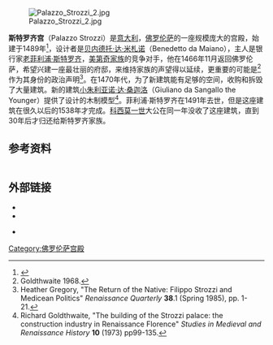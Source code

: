 [[Image:Palazzo_Strozzi_2.jpg|thumb]]

'''斯特罗齐宫'''（Palazzo Strozzi）是[[意大利|意大利]]，[[佛罗伦萨|佛罗伦萨]]的一座规模庞大的宫殿，始建于1489年<ref>{{cite book | year=2007 | title=Florence: The city layout | publisher=Encyclopædia Britannica}}</ref>，设计者是[[贝内德托·达·米札诺|贝内德托·达·米札诺]]（Benedetto da Maiano），主人是银行家[[老菲利浦·斯特罗齐|老菲利浦·斯特罗齐]]，[[美第奇家族|美第奇家族]]的竞争对手，他在1466年11月返回佛罗伦萨，希望兴建一座最壮丽的府邸，来维持家族的声望得以延续，更重要的可能是<ref>Goldthwaite 1968.</ref>作为其身份的政治声明<ref>Heather Gregory, "The Return of the Native: Filippo Strozzi and Medicean Politics" ''Renaissance Quarterly'' '''38'''.1 (Spring 1985), pp. 1-21.</ref>。在1470年代，为了新建筑能有足够的空间，收购和拆毁了大量建筑。新的建筑[[小朱利亚诺·达·桑迦洛|小朱利亚诺·达·桑迦洛]]（Giuliano da Sangallo the Younger）提供了设计的木制模型<ref>Richard Goldthwaite, "The building of the Strozzi palace: the construction industry in Renaissance Florence" ''Studies in Medieval and Renaissance History'' '''10''' (1973) pp99-135.</ref>。菲利浦·斯特罗齐在1491年去世，但是这座建筑在很久以后的1538年才完成。[[科西莫一世|科西莫一世]]大公在同一年没收了这座建筑，直到30年后才归还给斯特罗齐家族。

==参考资料==
<div class="references-small" style="-moz-column-count:2; column-count:2;">
<references />
</div>

==外部链接==
* {{cite web | url = http://www.palazzostrozzi.org | title = Palazzo Strozzi official website | accessdate = April 13, 2007 | archive-date = 2011-02-23 | archive-url = https://web.archive.org/web/20110223082857/http://www.palazzostrozzi.org/ | dead-url = no }}
* {{cite web | last = Matthews | first = Kevin | year = 2007 | url = http://www.greatbuildings.com/buildings/Palazzo_Strozzi.html | title = Palazzo Strozzi | work = The Great Buildings Collection | publisher = Artifice, Inc. | accessdate = February 16, 2007 | archive-date = 2009-05-01 | archive-url = https://web.archive.org/web/20090501084139/http://www.greatbuildings.com/buildings/Palazzo_Strozzi.html | dead-url = no }}
* {{it icon}} {{cite web | url = http://www.palazzostrozzi.info | title = Palazzo Strozzi | accessdate = February 16, 2007 | deadurl = yes | archiveurl = https://web.archive.org/web/20070224145822/http://www.palazzostrozzi.info/ | archivedate = 2007年2月24日 }}
{{Coord|43|46|16.58|N|11|15|6.63|E|type:landmark|display=title}} 

{{佛罗伦萨地标}}

{{Authority control}}
[[Category:佛罗伦萨宫殿|Category:佛罗伦萨宫殿]]